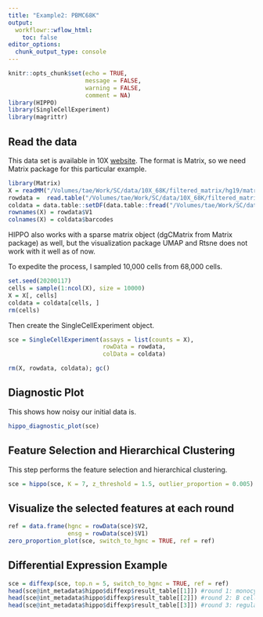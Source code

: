 ```yaml
---
title: "Example2: PBMC68K"
output:
  workflowr::wflow_html:
    toc: false
editor_options:
  chunk_output_type: console
---
```

```r
knitr::opts_chunk$set(echo = TRUE,
                      message = FALSE,
                      warning = FALSE,
                      comment = NA)
library(HIPPO)
library(SingleCellExperiment)
library(magrittr)
```

## Read the data

This data set is available in 10X [website](https://support.10xgenomics.com/single-cell-gene-expression/datasets/1.1.0/fresh_68k_pbmc_donor_a). The format is Matrix, so we need Matrix package for this particular example.

```r
library(Matrix)
X = readMM("/Volumes/tae/Work/SC/data/10X_68K/filtered_matrix/hg19/matrix.mtx")
rowdata =  read.table("/Volumes/tae/Work/SC/data/10X_68K/filtered_matrix/hg19/genes.tsv") # this shows both ENSG IDs and HGNC symbols
coldata = data.table::setDF(data.table::fread("/Volumes/tae/Work/SC/data/10X_68K/filtered_matrix/hg19/barocdes_annotation.tsv")) # this shows barcode information
rownames(X) = rowdata$V1
colnames(X) = coldata$barcodes
```

HIPPO also works with a sparse matrix object (dgCMatrix from Matrix package) as well, but the visualization package UMAP and Rtsne does not work with it well as of now. 

To expedite the process, I sampled 10,000 cells from 68,000 cells.

```r
set.seed(20200117)
cells = sample(1:ncol(X), size = 10000)
X = X[, cells]
coldata = coldata[cells, ]
rm(cells)
```

Then create the SingleCellExperiment object.

```r
sce = SingleCellExperiment(assays = list(counts = X),
                           rowData = rowdata,
                           colData = coldata)
```

```r
rm(X, rowdata, coldata); gc()
```

## Diagnostic Plot

This shows how noisy our initial data is.

```r
hippo_diagnostic_plot(sce)
```

## Feature Selection and Hierarchical Clustering

This step performs the feature selection and hierarchical clustering.

```r
sce = hippo(sce, K = 7, z_threshold = 1.5, outlier_proportion = 0.005)
```

## Visualize the selected features at each round

```r
ref = data.frame(hgnc = rowData(sce)$V2,
                 ensg = rowData(sce)$V1)
zero_proportion_plot(sce, switch_to_hgnc = TRUE, ref = ref)
```

## Differential Expression Example

```r
sce = diffexp(sce, top.n = 5, switch_to_hgnc = TRUE, ref = ref)
head(sce@int_metadata$hippo$diffexp$result_table[[1]]) #round 1: monocytes
head(sce@int_metadata$hippo$diffexp$result_table[[2]]) #round 2: B cells
head(sce@int_metadata$hippo$diffexp$result_table[[3]]) #round 3: regulatory T cells
```


